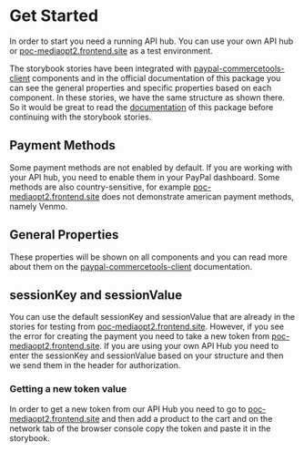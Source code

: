 
<Meta title="Welcome" />

# Get Started

In order to start you need a running API hub. You can use your own API hub or [poc-mediaopt2.frontend.site](https://poc-mediaopt2.frontend.site/) as a test environment.

The storybook stories have been integrated with [paypal-commercetools-client](https://www.npmjs.com/package/paypal-commercetools-client) components and in the official documentation of this package you can see the general properties and specific properties based on each component. In these stories, we have the same structure as shown there. So it would be great to read the [documentation](https://www.npmjs.com/package/paypal-commercetools-client) of this package before continuing with the storybook stories.

## Payment Methods

Some payment methods are not enabled by default. If you are working with your API hub, you need to enable them in your PayPal dashboard. Some methods are also country-sensitive, for example [poc-mediaopt2.frontend.site](https://poc-mediaopt2.frontend.site/) does not demonstrate american payment methods, namely Venmo.

## General Properties

These properties will be shown on all components and you can read more about them on the [paypal-commercetools-client](https://www.npmjs.com/package/paypal-commercetools-client) documentation.

## sessionKey and sessionValue

You can use the default sessionKey and sessionValue that are already in the stories for testing from [poc-mediaopt2.frontend.site](https://poc-mediaopt2.frontend.site/). However, if you see the error for creating the payment you need to take a new token from [poc-mediaopt2.frontend.site](https://poc-mediaopt2.frontend.site/). If you are using your own API Hub you need to enter the sessionKey and sessionValue based on your structure and then we send them in the header for authorization.

### Getting a new token value

In order to get a new token from our API Hub you need to go to [poc-mediaopt2.frontend.site](https://poc-mediaopt2.frontend.site/) and then add a product to the cart and on the network tab of the browser console copy the token and paste it in the storybook.
